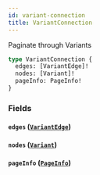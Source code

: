 ```yaml
---
id: variant-connection
title: VariantConnection
---
```



Paginate through Variants


```graphql
type VariantConnection {
  edges: [VariantEdge]!
  nodes: [Variant]!
  pageInfo: PageInfo!
}
```


### Fields

#### `edges` ([`VariantEdge`](/developers/demandhq-apis/demand-api/graphql/reference/objects/variant-edge))




#### `nodes` ([`Variant`](/developers/demandhq-apis/demand-api/graphql/reference/objects/variant))




#### `pageInfo` ([`PageInfo`](/developers/demandhq-apis/demand-api/graphql/reference/objects/page-info))






